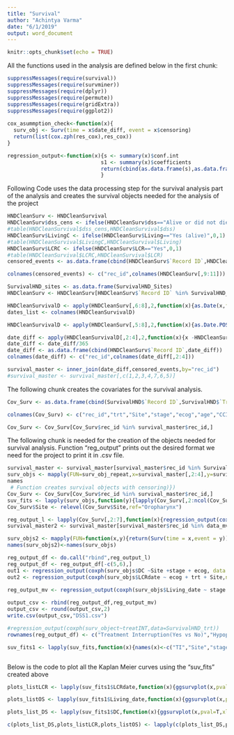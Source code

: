 ```yaml
---
title: "Survival"
author: "Achintya Varma"
date: "6/1/2019"
output: word_document
---
```


```r
knitr::opts_chunk$set(echo = TRUE)
```
All the functions used in the analysis are defined below in the first chunk:
```r
suppressMessages(require(survival))
suppressMessages(require(survminer))
suppressMessages(require(dplyr))
suppressMessages(require(permute))
suppressMessages(require(gridExtra))
suppressMessages(require(ggplot2))
  
cox_asummption_check<-function(x){
  surv_obj <- Surv(time = x$date_diff, event = x$censoring)
  return(list(cox.zph(res_cox),res_cox))
}

regression_output<-function(x){s <- summary(x)$conf.int
                              s1 <- summary(x)$coefficients
                              return(cbind(as.data.frame(s),as.data.frame(s1)))
                              }

```

Following Code uses the data processing step for the survival analysis part of the analysis and creates the survival objects needed for the analysis of the project

```r


HNDCleanSurv <- HNDCleanSurvival
HNDCleanSurv$dss_cens <- ifelse(HNDCleanSurv$dss=="Alive or did not die from HN cancer",0,1)
#table(HNDCleanSurvival$dss_cens,HNDCleanSurvival$dss)
HNDCleanSurv$LivingC <- ifelse(HNDCleanSurv$Living=="Yes (alive)",0,1)
#table(HNDCleanSurvival$LivingC,HNDCleanSurvival$Living)
HNDCleanSurv$LCRC <- ifelse(HNDCleanSurv$LCR=="Yes",0,1)
#table(HNDCleanSurvival$LCRC,HNDCleanSurvival$LCR)
censored_events <- as.data.frame(cbind(HNDCleanSurv$`Record ID`,HNDCleanSurv$dss_cens,HNDCleanSurv$LivingC,HNDCleanSurv$LCRC))

colnames(censored_events) <- c("rec_id",colnames(HNDCleanSurv[,9:11]))

SurvivalHND_sites <- as.data.frame(SurvivalHND_Sites)
HNDCleanSurv <- HNDCleanSurv[HNDCleanSurv$`Record ID` %in% SurvivalHND_stage$record_id,]

HNDCleanSurvivalD <- apply(HNDCleanSurv[,6:8],2,function(x){as.Date(x,format="%m/%d/%Y")})
dates_list <- colnames(HNDCleanSurvivalD)

HNDCleanSurvivalD <- apply(HNDCleanSurv[,5:8],2,function(x){as.Date.POSIXct(x,tz="America/New_York",format = "%m/%d/%Y")})

date_diff <- apply(HNDCleanSurvivalD[,2:4],2,function(x){x -HNDCleanSurvivalD[,1] })
date_diff <- date_diff/365
date_diff <- as.data.frame(cbind(HNDCleanSurv$`Record ID`,date_diff))
colnames(date_diff) <- c("rec_id",colnames(date_diff[,2:4]))

survival_master <- inner_join(date_diff,censored_events,by="rec_id")
#survival_master <- survival_master[,c(1,2,3,4,7,6,5)]

```
The following chunk creates the covariates for the survival analysis.
```r

Cov_Surv <- as.data.frame(cbind(SurvivalHND$`Record ID`,SurvivalHND$`Treatment interrupted`,SurvivalHND$`Site Multiple Choice-Drop Down (only one choice)`,SurvivalHND$`Stage for Cox Regression`,SurvivalHND$`ECOG for Cox Regression`,SurvivalHND$`Age for cox`,SurvivalHND$`CCI for Cox Regression`))

colnames(Cov_Surv) <- c("rec_id","trt","Site","stage","ecog","age","CCI")

Cov_Surv <- Cov_Surv[Cov_Surv$rec_id %in% survival_master$rec_id,]

```
The following chunk is needed for the creation of the objects needed for survival analysis. Function "reg_output" prints out the desired format we need for the project to print it in .csv file. 

```r
survival_master <- survival_master[survival_master$rec_id %in% SurvivalHND_Sites$record_id,]
surv_objs <- mapply(FUN=surv_obj_repeat,x=survival_master[,2:4],y=survival_master[,5:7])
names
 # Function creates survival objects with censoring)})
Cov_Surv <- Cov_Surv[Cov_Surv$rec_id %in% survival_master$rec_id,]
suv_fits <- lapply(surv_objs,function(y){lapply(Cov_Surv[,2:ncol(Cov_Surv)],function(x){surv_fit(y~x,data=Cov_Surv)})})
Cov_Surv$Site <- relevel(Cov_Surv$Site,ref="Oropharynx")

reg_output_l <- lapply(Cov_Surv[,2:7],function(x){regression_output(coxph(surv_objs$DC~x))}) # prepares all the outputs for DC for univariate 
survival_master2 <- survival_master[survival_master$rec_id %in% data_mv$record_id,]

surv_objs2 <- mapply(FUN=function(x,y){return(Surv(time = x,event = y))},x = survival_master2[,2:4],y = survival_master2[,5:7])
names(surv_objs2)<-names(surv_objs)

reg_output_df <- do.call("rbind",reg_output_l)
reg_output_df <- reg_output_df[-c(5,6),]
out1 <- regression_output(coxph(surv_objs$DC ~Site +stage + ecog, data = Cov_Surv,na.action = na.omit))
out2 <- regression_output(coxph(surv_objs$LCRdate ~ ecog + trt + Site,na.action = na.omit, data = Cov_Surv))
 
reg_output_mv <- regression_output(coxph(surv_objs$Living_date ~ stage + Site+age,data=Cov_Surv,na.action = na.omit))

output_csv <- rbind(reg_output_df,reg_output_mv)
output_csv <- round(output_csv,2)
write.csv(output_csv,"DSS1.csv")

#regression_output(coxph(surv_object~treatINT,data=SurvivalHND_trt))
rownames(reg_output_df) <- c("Treatment Interruption(Yes vs No)","Hypopharynx","Larynx","Oral Cavity","Nasopharynx","Stage III/IV","Ecog1","ECOG II/III/IV","Age 80+","CCI 7+")

suv_fits1 <- lapply(suv_fits,function(x){names(x)<-c("TI","Site","stage","ecog","age","CCI")}) # rename all the nested lists



```
Below is the code to plot all the Kaplan Meier curves using the "suv_fits" created above



```r
plots_listLCR <- lapply(suv_fits1$LCRdate,function(x){ggsurvplot(x,pval=T,xlab="Time(years)",ylab="Locoregional Control",data=Cov_Surv)})

plots_listOS <- lapply(suv_fits1$Living_date,function(x){ggsurvplot(x,pval=T,xlab="Time(years)",ylab="Overall Survival",data=Cov_Surv)})

plots_list_DS <- lapply(suv_fits1$DC,function(x){ggsurvplot(x,pval=T,xlab="Time(years)",ylab = "Disease Specific Survival",data=Cov_Surv)})

c(plots_list_DS,plots_listLCR,plots_listOS) <- lapply(c(plots_list_DS,plots_listOS,plots_list_DS),function(x){names(x)<-c("TI","Site","stage","ecog","age","CCI")})
```

